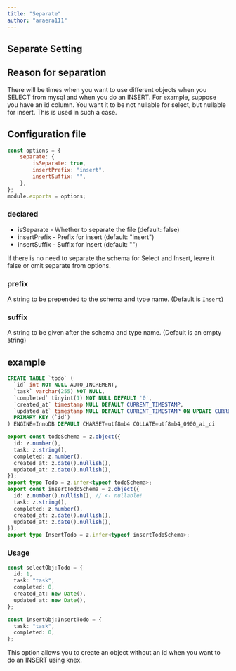```yaml
---
title: "Separate"
author: "araera111"
---
```


## Separate Setting

## Reason for separation
There will be times when you want to use different objects when you SELECT from mysql and when you do an INSERT. For example, suppose you have an id column. You want it to be not nullable for select, but nullable for insert. This is used in such a case.


## Configuration file

```js
const options = {
	separate: {
		isSeparate: true,
		insertPrefix: "insert",
		insertSuffix: "",
	},
};
module.exports = options;
```

### declared

- isSeparate - Whether to separate the file (default: false)
- insertPrefix - Prefix for insert (default: "insert")
- insertSuffix - Suffix for insert (default: "")

If there is no need to separate the schema for Select and Insert, leave it false or omit separate from options.


### prefix

A string to be prepended to the schema and type name. (Default is ```Insert```)

### suffix

A string to be given after the schema and type name. (Default is an empty string)

## example

```sql
CREATE TABLE `todo` (
  `id` int NOT NULL AUTO_INCREMENT,
  `task` varchar(255) NOT NULL,
  `completed` tinyint(1) NOT NULL DEFAULT '0',
  `created_at` timestamp NULL DEFAULT CURRENT_TIMESTAMP,
  `updated_at` timestamp NULL DEFAULT CURRENT_TIMESTAMP ON UPDATE CURRENT_TIMESTAMP,
  PRIMARY KEY (`id`)
) ENGINE=InnoDB DEFAULT CHARSET=utf8mb4 COLLATE=utf8mb4_0900_ai_ci
```

```ts
export const todoSchema = z.object({
  id: z.number(),
  task: z.string(),
  completed: z.number(),
  created_at: z.date().nullish(),
  updated_at: z.date().nullish(),
});
export type Todo = z.infer<typeof todoSchema>;
export const insertTodoSchema = z.object({
  id: z.number().nullish(), // <- nullable!
  task: z.string(),
  completed: z.number(),
  created_at: z.date().nullish(),
  updated_at: z.date().nullish(),
});
export type InsertTodo = z.infer<typeof insertTodoSchema>;
```

### Usage

```ts
const selectObj:Todo = {
  id: 1,
  task: "task",
  completed: 0,
  created_at: new Date(),
  updated_at: new Date(),
};

const insertObj:InsertTodo = {
  task: "task",
  completed: 0,
};
```

This option allows you to create an object without an id when you want to do an INSERT using knex.